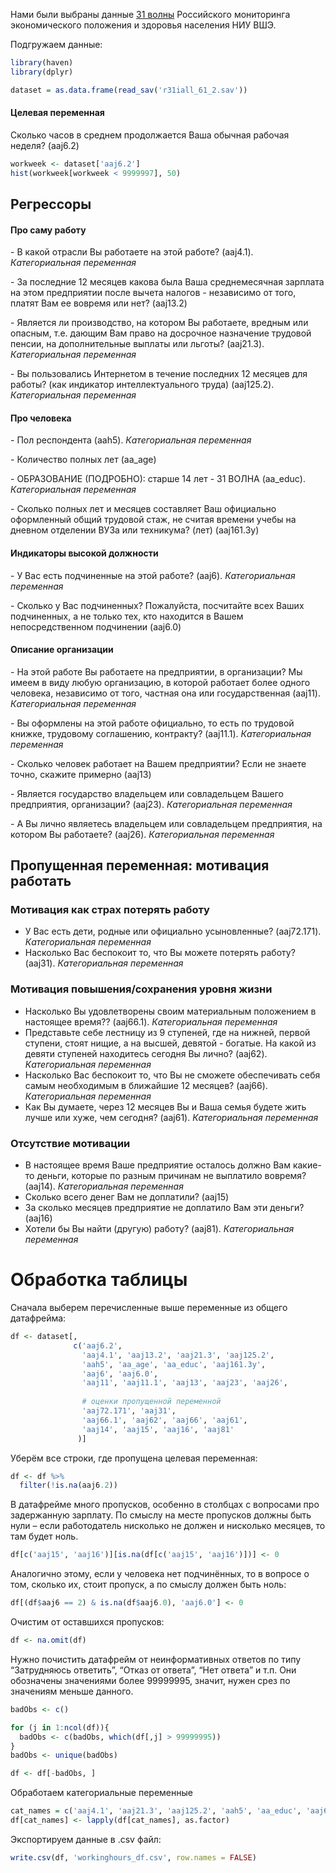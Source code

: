 Нами были выбраны данные [31 волны](https://www.hse.ru/rlms/news/856261114.html) Российского мониторинга экономического положения и здоровья населения НИУ ВШЭ.

Подгружаем данные:

```r
library(haven)
library(dplyr)

dataset = as.data.frame(read_sav('r31iall_61_2.sav'))
```

#### Целевая переменная

Сколько часов в среднем продолжается Ваша обычная рабочая неделя? (aaj6.2)

```r
workweek <- dataset['aaj6.2'] 
hist(workweek[workweek < 9999997], 50)
```

## Регрессоры

#### Про саму работу

\- В какой отрасли Вы работаете на этой работе? (aaj4.1). *Категориальная переменная*

\- За последние 12 месяцев какова была Ваша среднемесячная зарплата на этом предприятии после вычета налогов - независимо от того, платят Вам ее вовремя или нет? (aaj13.2)

\- Является ли производство, на котором Вы работаете, вредным или опасным, т.е. дающим Вам право на досрочное назначение трудовой пенсии, на дополнительные выплаты или льготы? (aaj21.3). *Категориальная переменная*

\- Вы пользовались Интернетом в течение последних 12 месяцев для работы? (как индикатор интеллектуального труда) (aaj125.2). *Категориальная переменная*

#### Про человека

\- Пол респондента (aah5). *Категориальная переменная*

\- Количество полных лет (aa_age)

\- ОБРАЗОВАНИЕ (ПОДРОБНО): старше 14 лет - 31 ВОЛНА (aa_educ). *Категориальная переменная*

\- Сколько полных лет и месяцев составляет Ваш официально оформленный общий трудовой стаж, не считая времени учебы на дневном отделении ВУЗа или техникума? (лет) (aaj161.3y)

#### Индикаторы высокой должности

\- У Вас есть подчиненные на этой работе? (aaj6). *Категориальная переменная*

\- Сколько у Вас подчиненных? Пожалуйста, посчитайте всех Ваших подчиненных, а не только тех, кто находится в Вашем непосредственном подчинении (aaj6.0)

#### Описание организации

\- На этой работе Вы работаете на предприятии, в организации? Мы имеем в виду любую организацию, в которой работает более одного человека, независимо от того, частная она или государственная (aaj11). *Категориальная переменная*

\- Вы оформлены на этой работе официально, то есть по трудовой книжке, трудовому соглашению, контракту? (aaj11.1). *Категориальная переменная*

\- Сколько человек работает на Вашем предприятии? Если не знаете точно, скажите примерно (aaj13)

\- Является государство владельцем или совладельцем Вашего предприятия, организации? (aaj23). *Категориальная переменная*

\- А Вы лично являетесь владельцем или совладельцем предприятия, на котором Вы работаете? (aaj26). *Категориальная переменная*

## Пропущенная переменная: мотивация работать

### Мотивация как страх потерять работу

-   У Вас есть дети, родные или официально усыновленные? (aaj72.171). *Категориальная переменная*
-   Насколько Вас беспокоит то, что Вы можете потерять работу? (aaj31). *Категориальная переменная*

### Мотивация повышения/сохранения уровня жизни

-   Насколько Вы удовлетворены своим материальным положением в настоящее время?? (aaj66.1). *Категориальная переменная*
-   Представьте себе лестницу из 9 ступеней, где на нижней, первой ступени, стоят нищие, а на высшей, девятой - богатые. На какой из девяти ступеней находитесь сегодня Вы лично? (aaj62). *Категориальная переменная*
-   Насколько Вас беспокоит то, что Вы не сможете обеспечивать себя самым необходимым в ближайшие 12 месяцев? (aaj66). *Категориальная переменная*
-   Как Вы думаете, через 12 месяцев Вы и Ваша семья будете жить лучше или хуже, чем сегодня? (aaj61). *Категориальная переменная*

### Отсутствие мотивации

-   В настоящее время Ваше предприятие осталось должно Вам какие-то деньги, которые по разным причинам не выплатило вовремя? (aaj14). *Категориальная переменная*
-   Сколько всего денег Вам не доплатили? (aaj15)
-   За сколько месяцев предприятие не доплатило Вам эти деньги? (aaj16)
-   Хотели бы Вы найти (другую) работу? (aaj81). *Категориальная переменная*

# Обработка таблицы

Сначала выберем перечисленные выше переменные из общего датафрейма:

```r
df <- dataset[,
              c('aaj6.2',
                'aaj4.1', 'aaj13.2', 'aaj21.3', 'aaj125.2',
                'aah5', 'aa_age', 'aa_educ', 'aaj161.3y',
                'aaj6', 'aaj6.0',
                'aaj11', 'aaj11.1', 'aaj13', 'aaj23', 'aaj26',
               
                # оценки пропущенной переменной
                'aaj72.171', 'aaj31', 
                'aaj66.1', 'aaj62', 'aaj66', 'aaj61',
                'aaj14', 'aaj15', 'aaj16', 'aaj81'
               )]
```

Уберём все строки, где пропущена целевая переменная:

```r
df <- df %>%
  filter(!is.na(aaj6.2))
```

В датафрейме много пропусков, особенно в столбцах с вопросами про задержанную зарплату. По смыслу на месте пропусков должны быть нули – если работодатель нисколько не должен и нисколько месяцев, то там будет ноль.

```r
df[c('aaj15', 'aaj16')][is.na(df[c('aaj15', 'aaj16')])] <- 0
```

Аналогично этому, если у человека нет подчинённых, то в вопросе о том, сколько их, стоит пропуск, а по смыслу должен быть ноль:

```r
df[(df$aaj6 == 2) & is.na(df$aaj6.0), 'aaj6.0'] <- 0
```

Очистим от оставшихся пропусков:

```r
df <- na.omit(df)
```

Нужно почистить датафрейм от неинформативных ответов по типу "Затрудняюсь ответить", "Отказ от ответа", "Нет ответа" и т.п. Они обозначены значениями более 99999995, значит, нужен срез по значениям меньше данного.

```r
badObs <- c()

for (j in 1:ncol(df)){
  badObs <- c(badObs, which(df[,j] > 99999995))
}
badObs <- unique(badObs)

df <- df[-badObs, ]
```

Обработаем категориальные переменные

```r
cat_names = c('aaj4.1', 'aaj21.3', 'aaj125.2', 'aah5', 'aa_educ', 'aaj6', 'aaj11', 'aaj11.1', 'aaj23', 'aaj26', 'aaj72.171', 'aaj31', 'aaj66.1', 'aaj62', 'aaj66', 'aaj61', 'aaj14', 'aaj81')
df[cat_names] <- lapply(df[cat_names], as.factor)
```

Экспортируем данные в .csv файл:

```r
write.csv(df, 'workinghours_df.csv', row.names = FALSE)
```
